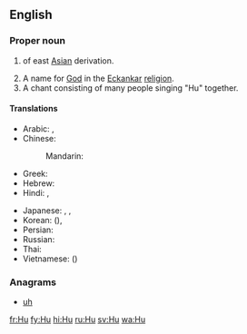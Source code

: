 {{also|Appendix:Variations of "hu"}}
==English==
{{wikipedia}}
===Proper noun===
{{en-proper noun}}

# {{surname|common|from=Chinese|dot=}} of east [[Asia]]n derivation.
# A name for [[God]] in the [[Eckankar]] [[religion]].
# A chant consisting of many people singing "Hu" together.

====Translations====
{{trans-top|Chinese surname}}
* Arabic: {{t+|ar|هُو}}, {{t|ar|خُو}}
* Chinese:
*: Mandarin: {{t+|cmn|胡|tr=Hú|sc=Hani}}
* Greek: {{t|el|Χου}}
* Hebrew: {{t|he|חו}}
* Hindi: {{t|hi|हु|tr=hu}}, {{t|hi|ख़ू|tr=xu}}
{{trans-mid}}
* Japanese: {{t+|ja|胡|tr=こ, Ko}}, {{t|ja|ホゥー|tr=Hū}}, {{t|ja|フー|tr=Fū}}
* Korean: {{t+|ko|호|tr=Ho|sc=Hang}} ({{t+|ko|胡|sc=Hani}}), {{t+|ko|후|tr=Hu|sc=Hang}}
* Persian: {{t+|fa|هو}}
* Russian: {{t|ru|Ху}}
* Thai: {{t+|th|หู|tr=hŏo}}
* Vietnamese: {{t|vi|Hồ}} ({{t|vi|胡|sc=Hani}})
{{trans-bottom}}

===Anagrams===
* [[uh#English|uh]]


[[fr:Hu]]
[[fy:Hu]]
[[hi:Hu]]
[[ru:Hu]]
[[sv:Hu]]
[[wa:Hu]]